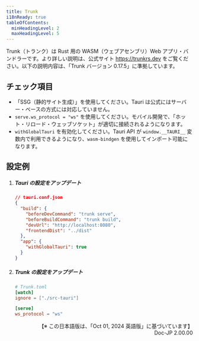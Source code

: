 ```yaml
---
title: Trunk
i18nReady: true
tableOfContents:
  minHeadingLevel: 2
  maxHeadingLevel: 5
---
```



Trunk（トランク）は Rust 用の WASM（ウェブアセンブリ）Web アプリ・バンドラーです。より詳しい説明は、公式サイト https://trunkrs.dev をご覧ください。以下の説明内容は、「Trunk バージョン 0.17.5」に準拠しています。　

## チェック項目

- 「SSG（静的サイト生成）」を使用してください。Tauri は公式にはサーバー・ベースの方式には対応していません。
- `serve.ws_protocol = "ws"` を使用してください。モバイル開発で、「ホット・リロード・ウェッブソケット」が適切に接続されるようになります。
- `withGlobalTauri` を有効化してください。Tauri API が `window.__TAURI__` 変数内で利用できるようになり、`wasm-bindgen` を使用してインポート可能になります。

## 設定例

<Steps>

1. ##### Tauri の設定をアップデート

   ```json
   // tauri.conf.json
   {
     "build": {
       "beforeDevCommand": "trunk serve",
       "beforeBuildCommand": "trunk build",
       "devUrl": "http://localhost:8080",
       "frontendDist": "../dist"
     },
     "app": {
       "withGlobalTauri": true
     }
   }
   ```

1. ##### Trunk の設定をアップデート

   ```toml
   # Trunk.toml
   [watch]
   ignore = ["./src-tauri"]

   [serve]
   ws_protocol = "ws"
   ```

</Steps>

<div style="text-align: right;">
【※ この日本語版は、「Oct 01, 2024 英語版」に基づいています】<br />
Doc-JP 2.00.00
</div>
